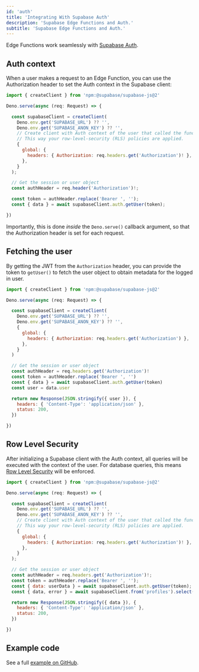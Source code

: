 ```yaml
---
id: 'auth'
title: 'Integrating With Supabase Auth'
description: 'Supabase Edge Functions and Auth.'
subtitle: 'Supabase Edge Functions and Auth.'
---
```


Edge Functions work seamlessly with [Supabase Auth](/docs/guides/auth).

## Auth context

When a user makes a request to an Edge Function, you can use the Authorization header to set the Auth context in the Supabase client:

```js
import { createClient } from 'npm:@supabase/supabase-js@2'

Deno.serve(async (req: Request) => {

  const supabaseClient = createClient(
    Deno.env.get('SUPABASE_URL') ?? '',
    Deno.env.get('SUPABASE_ANON_KEY') ?? '',
    // Create client with Auth context of the user that called the function.
    // This way your row-level-security (RLS) policies are applied.
    {
      global: {
        headers: { Authorization: req.headers.get('Authorization')! },
      },
    }
  );

  // Get the session or user object
  const authHeader = req.header('Authorization')!;

  const token = authHeader.replace('Bearer ', '');
  const { data } = await supabaseClient.auth.getUser(token);

})
```

Importantly, this is done _inside_ the `Deno.serve()` callback argument, so that the Authorization header is set for each request.

## Fetching the user

By getting the JWT from the `Authorization` header, you can provide the token to `getUser()` to fetch the user object to obtain metadata for the logged in user.

```js
import { createClient } from 'npm:@supabase/supabase-js@2'

Deno.serve(async (req: Request) => {

  const supabaseClient = createClient(
    Deno.env.get('SUPABASE_URL') ?? '',
    Deno.env.get('SUPABASE_ANON_KEY') ?? '',
    {
      global: {
        headers: { Authorization: req.headers.get('Authorization') },
      },
    }
  )

  // Get the session or user object
  const authHeader = req.headers.get('Authorization')!
  const token = authHeader.replace('Bearer ', '')
  const { data } = await supabaseClient.auth.getUser(token)
  const user = data.user

  return new Response(JSON.stringify({ user }), {
    headers: { 'Content-Type': 'application/json' },
    status: 200,
  })

})
```

## Row Level Security

After initializing a Supabase client with the Auth context, all queries will be executed with the context of the user. For database queries, this means [Row Level Security](/docs/guides/database/postgres/row-level-security) will be enforced.

```js
import { createClient } from 'npm:@supabase/supabase-js@2'

Deno.serve(async (req: Request) => {

  const supabaseClient = createClient(
    Deno.env.get('SUPABASE_URL') ?? '',
    Deno.env.get('SUPABASE_ANON_KEY') ?? '',
    // Create client with Auth context of the user that called the function.
    // This way your row-level-security (RLS) policies are applied.
    {
      global: {
        headers: { Authorization: req.headers.get('Authorization')! },
      },
    }
  );

  // Get the session or user object
  const authHeader = req.headers.get('Authorization')!;
  const token = authHeader.replace('Bearer ', '');
  const { data: userData } = await supabaseClient.auth.getUser(token);
  const { data, error } = await supabaseClient.from('profiles').select('*');

  return new Response(JSON.stringify({ data }), {
    headers: { 'Content-Type': 'application/json' },
    status: 200,
  })

})
```

## Example code

See a full [example on GitHub](https://github.com/supabase/supabase/blob/master/examples/edge-functions/supabase/functions/select-from-table-with-auth-rls/index.ts).
